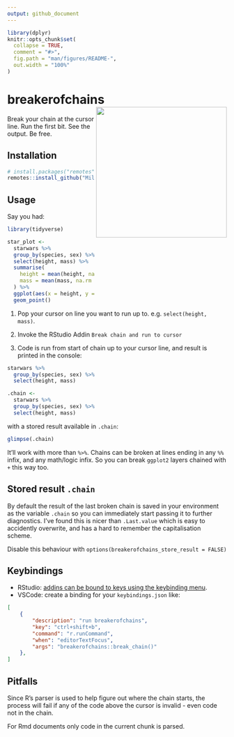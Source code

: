 ```yaml
---
output: github_document
---
```


<!-- README.md is generated from README.Rmd. Please edit that file -->

```r
library(dplyr)
knitr::opts_chunk$set(
  collapse = TRUE,
  comment = "#>",
  fig.path = "man/figures/README-",
  out.width = "100%"
)
```

# breakerofchains <img src="inst/media/breakerofchains.png" align="right" width="300px"/>

<!-- badges: start -->
<!-- badges: end -->

Break your chain at the cursor line. Run the first bit. See the output. Be free.

## Installation

```r
# install.packages("remotes")
remotes::install_github("MilesMcBain/breakerofchains")
```

## Usage

Say you had: 

```r
library(tidyverse)

star_plot <-
  starwars %>%
  group_by(species, sex) %>%
  select(height, mass) %>%
  summarise(
    height = mean(height, na.rm = TRUE),
    mass = mean(mass, na.rm = TRUE)
  ) %>%
  ggplot(aes(x = height, y = mass)) +
  geom_point()
```

1. Pop your cursor on line you want to run up to. e.g. `select(height, mass)`.

2. Invoke the RStudio Addin `Break chain and run to cursor`

3. Code is run from start of chain up to your cursor line, and result is printed in the console:

```r
starwars %>%
  group_by(species, sex) %>%
  select(height, mass)
```

```r
.chain <-
  starwars %>%
  group_by(species, sex) %>%
  select(height, mass)
```
with a stored result available in `.chain`:

```r
glimpse(.chain)
```

It'll work with more than `%>%`. Chains can be broken at lines ending in any
`%%` infix, and any math/logic infix. So you can break `ggplot2` layers
chained with `+` this way too.

## Stored result `.chain`

By default the result of the last broken chain is saved in your environment
as the variable `.chain` so you can immediately start passing it to further
diagnostics. I've found this is nicer than `.Last.value` which
is easy to accidently overwrite, and has a hard to remember the capitalisation scheme.

Disable this behaviour with `options(breakerofchains_store_result = FALSE)`

## Keybindings

* RStudio: [addins can be bound to keys using the keybinding menu](https://www.infoworld.com/article/3327573/do-more-with-r-rstudio-addins-and-keyboard-shortcuts.html).
* VSCode: create a binding for your `keybindings.json` like:

```json
[
    {
        "description": "run breakerofchains",
        "key": "ctrl+shift+b",
        "command": "r.runCommand",
        "when": "editorTextFocus",
        "args": "breakerofchains::break_chain()"
    },
]
```

## Pitfalls

Since R's parser is used to help figure out where the chain starts, the
process will fail if any of the code above the cursor is invalid - even code
not in the chain. 

For Rmd documents only code in the current chunk is parsed.